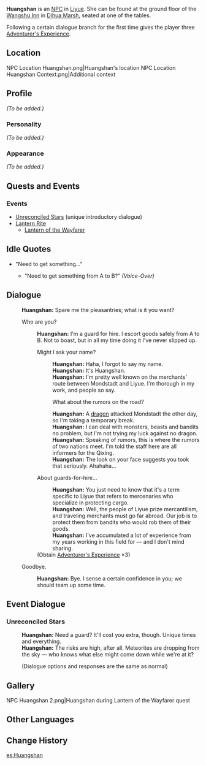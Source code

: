 {{Meta
<!-- REMOVE THIS TEMPLATE AFTER ADDING MISSING INFO -->
|missing_NPC_profile  = yes
}}
{{Character Infobox
|region           = Liyue
|image            = NPC Huangshan.png
|title            = Guard for Hire
|dialoguereward   = {{Card|Adventurer's Experience|3}}
|type             = NPC
}}
'''Huangshan''' is an [[NPC]] in [[Liyue]]. She can be found at the ground floor of the [[Wangshu Inn]] in [[Dihua Marsh]], seated at one of the tables.

Following a certain dialogue branch for the first time gives the player three [[Adventurer's Experience]].

==Location==
<gallery hideaddbutton="true" captionalign="center">
NPC Location Huangshan.png|Huangshan's location
NPC Location Huangshan Context.png|Additional context
</gallery>

==Profile==
<!--detailed story/lore information goes here-->
''(To be added.)''

===Personality===
''(To be added.)''

===Appearance===
''(To be added.)''

==Quests and Events==
===Events===
*[[Unreconciled Stars]] (unique introductory dialogue)
*[[Lantern Rite]]
** [[Lantern of the Wayfarer]]

==Idle Quotes==
* "Need to get something..."
** {{A|VO Huangshan 01.ogg}} "Need to get something from A to B?" ''(Voice-Over)''

==Dialogue==
{{Dialogue start}}
:'''Huangshan:''' Spare me the pleasantries; what is it you want?
:{{DIcon}} Who are you?
::'''Huangshan:''' I'm a guard for hire. I escort goods safely from A to B. Not to boast, but in all my time doing it I've never slipped up.
::{{DIcon}} Might I ask your name?
:::'''Huangshan:''' Haha, I forgot to say my name.
:::'''Huangshan:''' It's Huangshan.
:::'''Huangshan:''' I'm pretty well known on the merchants' route between Mondstadt and Liyue. I'm thorough in my work, and people so say.
:::{{DIcon}} What about the rumors on the road?
:::'''Huangshan:''' A [[Dvalin|dragon]] attacked Mondstadt the other day, so I'm taking a temporary break.
:::'''Huangshan:''' I can deal with monsters, beasts and bandits no problem, but I'm not trying my luck against no dragon.
:::'''Huangshan:''' Speaking of rumors, this is where the rumors of two nations meet. I'm told the staff here are all informers for the Qixing.
:::'''Huangshan:''' The look on your face suggests you took that seriously. Ahahaha...
::{{DIcon|Reward}} About guards-for-hire...
:::'''Huangshan:''' You just need to know that it's a term specific to Liyue that refers to mercenaries who specialize in protecting cargo.
:::'''Huangshan:''' Well, the people of Liyue prize mercantilism, and traveling merchants must go far abroad. Our job is to protect them from bandits who would rob them of their goods.
:::'''Huangshan:''' I've accumulated a lot of experience from my years working in this field for &mdash; and I don't mind sharing.
::;(Obtain [[Adventurer's Experience]] ×3)
:{{DIcon}} Goodbye.
::'''Huangshan:''' Bye. I sense a certain confidence in you; we should team up some time.
{{Dialogue end}}

==Event Dialogue==
===Unreconciled Stars===
{{Dialogue start}}
:'''Huangshan:''' Need a guard? It'll cost you extra, though. Unique times and everything.
:'''Huangshan:''' The risks are high, after all. Meteorites are dropping from the sky &mdash; who knows what else might come down while we're at it?
:;(Dialogue options and responses are the same as normal)
{{Dialogue end}}

==Gallery==
<gallery hideaddbutton='true' captionalign='center'>
NPC Huangshan 2.png|Huangshan during Lantern of the Wayfarer quest
</gallery>

==Other Languages==
{{Other Languages|default_hidden = 1
|en      = Huangshan
|zhs     = 黄衫
|zhs_rm  = Huángshān
|zht     = 黃衫
|zht_rm  = Huángshān
|ja      = 黄衣
|ja_rm   = Koui{{Assumed}}
|ko      = {{tt|황삼|黃衫}}
|ko_rm   = Hwangsam
|es      = Huangshan
|fr      = Huangshan
|ru      = Жёлтая рубаха
|th      = Huangshan
|vi      = Huangshan
|de      = Huangshan
|id      = Huangshan
|pt      = Huangshan
}}

==Change History==
{{Change History|1.0}}

[[es:Huangshan]]